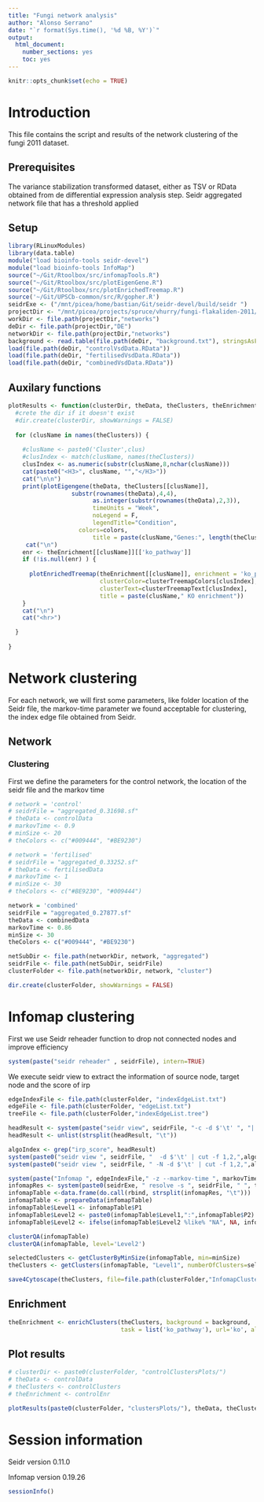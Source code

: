 ```yaml
---
title: "Fungi network analysis"
author: "Alonso Serrano"
date: "`r format(Sys.time(), '%d %B, %Y')`"
output: 
  html_document: 
    number_sections: yes
    toc: yes
---
```



```r
knitr::opts_chunk$set(echo = TRUE)
```
# Introduction
This file contains the script and results of the network clustering of the fungi 2011  dataset. 

## Prerequisites
The variance stabilization transformed dataset, either as TSV or RData obtained from de differential expression analysis step.
Seidr aggregated network file that has a threshold applied


## Setup

```r
library(RLinuxModules)
library(data.table)
module("load bioinfo-tools seidr-devel")
module("load bioinfo-tools InfoMap")
source("~/Git/Rtoolbox/src/infomapTools.R")
source("~/Git/Rtoolbox/src/plotEigenGene.R")
source("~/Git/Rtoolbox/src/plotEnrichedTreemap.R")
source('~/Git/UPSCb-common/src/R/gopher.R')
seidrExe <- ("/mnt/picea/home/bastian/Git/seidr-devel/build/seidr ")
projectDir <- "/mnt/picea/projects/spruce/vhurry/fungi-flakaliden-2011/"
workDir <- file.path(projectDir,"networks")
deDir <- file.path(projectDir,"DE")
networkDir <- file.path(projectDir,"networks")
background <- read.table(file.path(deDir, "background.txt"), stringsAsFactors = F, header=F)[[1]]
load(file.path(deDir, "controlVsdData.RData"))
load(file.path(deDir, "fertilisedVsdData.RData"))
load(file.path(deDir, "combinedVsdData.RData"))
```
## Auxilary functions
```r
plotResults <- function(clusterDir, theData, theClusters, theEnrichment,colors = c("#009444", "#BE9230")) {
  #crete the dir if it doesn't exist
  #dir.create(clusterDir, showWarnings = FALSE)
  
  for (clusName in names(theClusters)) {
  
    #clusName <- paste0('Cluster',clus)
    #clusIndex <- match(clusName, names(theClusters))
    clusIndex <- as.numeric(substr(clusName,8,nchar(clusName)))
    cat(paste0("<H3>", clusName, "","</H3>"))
    cat("\n\n")
    print(plotEigengene(theData, theClusters[[clusName]],                      
                  substr(rownames(theData),4,4), 
                        as.integer(substr(rownames(theData),2,3)), 
                        timeUnits = "Week",
                        noLegend = F,
                        legendTitle="Condition",
                    colors=colors,
                        title = paste(clusName,"Genes:", length(theClusters[[clusName]]) )))
     cat("\n")
    enr <- theEnrichment[[clusName]][['ko_pathway']]
    if (!is.null(enr) ) {
      
      plotEnrichedTreemap(theEnrichment[[clusName]], enrichment = 'ko_pathway', namespace = 'BP',
                          clusterColor=clusterTreemapColors[clusIndex],
                          clusterText=clusterTreemapText[clusIndex], 
                          title = paste(clusName," KO enrichment"))
    }
    cat("\n")
    cat("<hr>")

  }
  
}
```


# Network clustering
For each network, we will first some parameters, like folder location of the Seidr file, the markov-time parameter we found acceptable for clustering, the index edge file obtained from Seidr.

## Network
### Clustering
First we define the parameters for the control network, the location of the seidr file and the markov time
```r
# network = 'control'
# seidrFile = "aggregated_0.31698.sf"
# theData <- controlData
# markovTime <- 0.9
# minSize <- 20
# theColors <- c("#009444", "#BE9230")

# network = 'fertilised'
# seidrFile = "aggregated_0.33252.sf"
# theData <- fertilisedData
# markovTime <- 1
# minSize <- 30
# theColors <- c("#BE9230", "#009444")

network = 'combined'
seidrFile = "aggregated_0.27877.sf"
theData <- combinedData
markovTime <- 0.86
minSize <- 30
theColors <- c("#009444", "#BE9230")

netSubDir <- file.path(networkDir, network, "aggregated")
seidrFile <- file.path(netSubDir, seidrFile)
clusterFolder <- file.path(networkDir, network, "cluster")

dir.create(clusterFolder, showWarnings = FALSE)
```
# Infomap clustering
First we use Seidr reheader function to drop not connected nodes and improve efficiency
```r
system(paste("seidr reheader" , seidrFile), intern=TRUE)

```
We execute seidr view to extract the information of source node, target node and the score of irp
```r
edgeIndexFile <- file.path(clusterFolder, "indexEdgeList.txt")
edgeFile <- file.path(clusterFolder, "edgeList.txt")
treeFile <- file.path(clusterFolder,"indexEdgeList.tree")

headResult <- system(paste("seidr view", seidrFile, "-c -d $'\t' ", "| head -n 1"), intern=TRUE)
headResult <- unlist(strsplit(headResult, "\t"))

algoIndex <- grep("irp_score", headResult)
system(paste0("seidr view ", seidrFile, "  -d $'\t' | cut -f 1,2,",algoIndex, " > ",edgeFile), intern=TRUE)
system(paste0("seidr view ", seidrFile, " -N -d $'\t' | cut -f 1,2,",algoIndex," >",edgeIndexFile), intern=TRUE)
```

```r
system(paste("Infomap ", edgeIndexFile," -z --markov-time ", markovTime," ", clusterFolder))
infomapRes <- system(paste0(seidrExe, " resolve -s ", seidrFile, " ", treeFile), intern=TRUE)
infomapTable <-data.frame(do.call(rbind, strsplit(infomapRes, "\t")))
infomapTable <- prepareData(infomapTable)
infomapTable$Level1 <- infomapTable$P1
infomapTable$Level2 <- paste0(infomapTable$Level1,":",infomapTable$P2)
infomapTable$Level2 <- ifelse(infomapTable$Level2 %like% "NA", NA, infomapTable$Level2)  

clusterQA(infomapTable)
clusterQA(infomapTable, level='Level2')
```


```r

selectedClusters <- getClusterByMinSize(infomapTable, min=minSize)
theClusters <- getClusters(infomapTable, "Level1", numberOfClusters=selectedClusters)

```

```r
save4Cytoscape(theClusters, file=file.path(clusterFolder,"InfomapClusters.tsv"))
```

## Enrichment
```r
theEnrichment <- enrichClusters(theClusters, background = background, 
                                task = list('ko_pathway'), url='ko', alpha=0.1)
```


## Plot results
```r
# clusterDir <- paste0(clusterFolder, "controlClustersPlots/")
# theData <- controlData
# theClusters <- controlClusters
# theEnrichment <- controlEnr

plotResults(paste0(clusterFolder, "clustersPlots/"), theData, theClusters, theEnrichment,colors=theColors)


```


# Session information
Seidr version 0.11.0

Infomap version 0.19.26


```r
sessionInfo()
```
